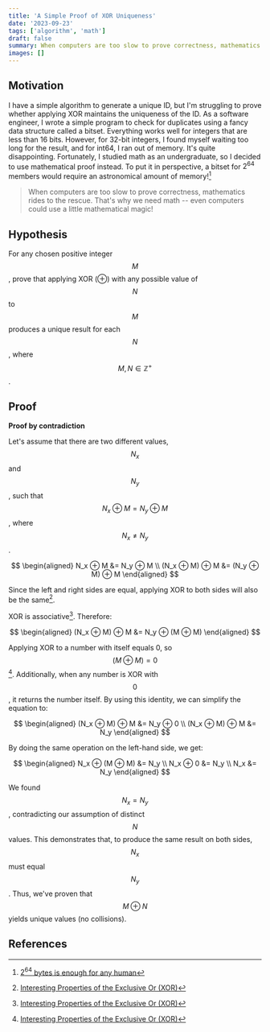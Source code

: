 ```yaml
---
title: 'A Simple Proof of XOR Uniqueness'
date: '2023-09-23'
tags: ['algorithm', 'math']
draft: false
summary: When computers are too slow to prove correctness, mathematics rides to the rescue. That's why we need math -- even computers could use a little mathematical magic!
images: []
---
```


## Motivation

I have a simple algorithm to generate a unique ID, but I'm struggling to prove whether applying XOR maintains the uniqueness of the ID. As a software engineer, I wrote a simple program to check for duplicates using a fancy data structure called a bitset. Everything works well for integers that are less than 16 bits. However, for 32-bit integers, I found myself waiting too long for the result, and for int64, I ran out of memory. It's quite disappointing. Fortunately, I studied math as an undergraduate, so I decided to use mathematical proof instead. To put it in perspective, a bitset for $2^{64}$ members would require an astronomical amount of memory![^1]

> When computers are too slow to prove correctness, mathematics rides to the rescue. That's why we need math -- even computers could use a little mathematical magic!

## Hypothesis
For any chosen positive integer $$M$$, prove that applying XOR (⊕) with any possible value of $$N$$ to $$M$$ produces a unique result for each $$N$$, where $$M, N ∈ ℤ^{+}$$.

## Proof

**Proof by contradiction**

Let's assume that there are two different values, $$N_x$$ and $$N_y$$, such that $$N_x ⊕ M = N_y ⊕ M$$, where $$N_x ≠ N_y$$.

$$
\begin{aligned}
N_x ⊕ M &= N_y ⊕ M \\
(N_x ⊕ M) ⊕ M &= (N_y ⊕ M) ⊕ M
\end{aligned}
$$

Since the left and right sides are equal, applying XOR to both sides will also be the same[^2].

XOR is associative[^2]. Therefore:

$$
\begin{aligned}
(N_x ⊕ M) ⊕ M &= N_y ⊕ (M ⊕ M)
\end{aligned}
$$

Applying XOR to a number with itself equals 0, so $$(M ⊕ M) = 0$$[^2]. Additionally, when any number is XOR with $$0$$, it returns the number itself. By using this identity, we can simplify the equation to:

$$
\begin{aligned}
(N_x ⊕ M) ⊕ M &= N_y ⊕ 0 \\
(N_x ⊕ M) ⊕ M &= N_y
\end{aligned}
$$

By doing the same operation on the left-hand side, we get:

$$
\begin{aligned}
N_x ⊕ (M ⊕ M) &= N_y \\
N_x ⊕ 0 &= N_y \\
N_x &= N_y
\end{aligned}
$$

We found $$N_x = N_y$$, contradicting our assumption of distinct $$N$$ values. This demonstrates that, to produce the same result on both sides, $$N_x$$ must equal $$N_y$$. Thus, we've proven that $$M ⊕ N$$ yields unique values (no collisions).

## References

[^1]:[$2^64$ bytes is enough for any human](https://lwn.net/Articles/80696)
[^2]:[Interesting Properties of the Exclusive Or (XOR)](https://markusthill.github.io/electronics/a-few-properties-of-the-exclusive-or/)